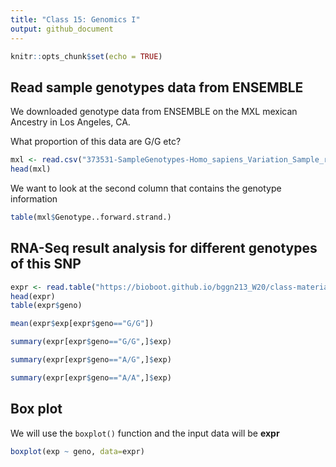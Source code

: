 ```yaml
---
title: "Class 15: Genomics I"
output: github_document
---
```


```r
knitr::opts_chunk$set(echo = TRUE)
```


## Read sample genotypes data from ENSEMBLE

We downloaded genotype data from ENSEMBLE on the MXL mexican Ancestry in Los Angeles, CA.

What proportion of this data are G/G etc?

```r
mxl <- read.csv("373531-SampleGenotypes-Homo_sapiens_Variation_Sample_rs8067378.csv")
head(mxl)
```

We want to look at the second column that contains the genotype information
```r
table(mxl$Genotype..forward.strand.)
```

## RNA-Seq result analysis for different genotypes of this SNP
```r
expr <- read.table("https://bioboot.github.io/bggn213_W20/class-material/rs8067378_ENSG00000172057.6.txt")
head(expr)
table(expr$geno)
```

```r
mean(expr$exp[expr$geno=="G/G"])

summary(expr[expr$geno=="G/G",]$exp)

summary(expr[expr$geno=="A/G",]$exp)

summary(expr[expr$geno=="A/A",]$exp)

```
## Box plot

We will use the `boxplot()` function and the input data will be **expr**
```r
boxplot(exp ~ geno, data=expr)
```

